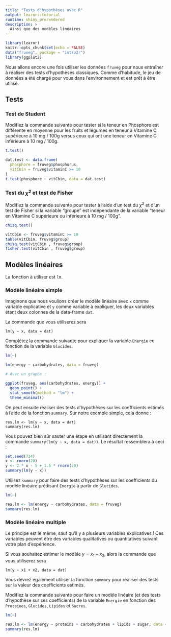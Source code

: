 ```yaml
---
title: "Tests d'hypothèses avec R"
output: learnr::tutorial
runtime: shiny_prerendered
description: >
  Ainsi que des modèles linéaires
---
```


```r
library(learnr)
knitr::opts_chunk$set(echo = FALSE)
data("fruveg", package = "intro2r")
library(ggplot2)
```

Nous allons encore une fois utiliser les données `fruveg` pour nous entraîner à réaliser des tests d'hypothèses classiques. Comme d'habitude, le jeu de données a été chargé pour vous dans l'environnement et est prêt à être utilisé.

## Tests 

### Test de Student

Modifiez la commande suivante pour tester si la teneur en Phosphore est différente en moyenne pour les fruits et légumes en teneur à Vitamine C supérieure à 10 mg / 100g versus ceux qui ont une teneur en Vitamine C inférieure à 10 mg / 100g.

```r
t.test()
```

```r
dat.test <- data.frame(
  phosphore = fruveg$phosphorus,
  vitCbin = fruveg$vitaminC >= 10
)
t.test(phosphore ~ vitCbin, data = dat.test)
```

### Test du $\chi^2$ et test de Fisher

Modifiez la commande suivante pour tester à l'aide d'un test du $\chi^2$ et d'un test de Fisher si la variable "groupe" est indépendante de la variable "teneur en Vitamine C supérieure ou inférieure à 10 mg / 100g".

```r
chisq.test()
```

```r
vitCbin <- fruveg$vitaminC >= 10
table(vitCbin, fruveg$group)
chisq.test(vitCbin , fruveg$group)
fisher.test(vitCbin , fruveg$group)
```

## Modèles linéaires 

La fonction à utiliser est `lm`.

### Modèle linéaire simple

Imaginons que nous voulions créer le modèle linéaire avec `x` comme variable explicative et `y` comme variable à expliquer, les deux variables étant deux colonnes de la data-frame `dat`.

La commande que vous utiliserez sera

```
lm(y ~ x, data = dat)
```

Complétez la commande suivante pour expliquer la variable `Energie` en fonction de la variable `Glucides`.

```r
lm(~)
```

```r
lm(energy ~ carbohydrates, data = fruveg)

# Avec un graphe : 

ggplot(fruveg, aes(carbohydrates, energy)) + 
  geom_point() + 
  stat_smooth(method = "lm") + 
  theme_minimal()
```


On peut ensuite réaliser des tests d'hypothèses sur les coefficients estimés à l'aide de la fonction `summary`. Sur notre exemple simple, cela donne : 

```
res.lm <- lm(y ~ x, data = dat)
summary(res.lm)
```

Vous pouvez bien sûr sauter une étape en utilisant directement la commande `summary(lm(y ~ x, data = dat))`. Le résultat ressemblera à ceci : 

```r
set.seed(734)
x <- rnorm(20)
y <- 2 * x - 5 + 1.5 * rnorm(20)
summary(lm(y ~ x))
```

Utilisez `summary` pour faire des tests d'hypothèses sur les coefficients du modèle linéaire prédisant `Energie` à partir de `Glucides`.

```r
lm(~)
```

```r
res.lm <- lm(energy ~ carbohydrates, data = fruveg)
summary(res.lm)
```


### Modèle linéaire multiple

Le principe est le même, sauf qu'il y a plusieurs variables explicatives ! Ces variables peuvent être des variables qualitatives ou quantitatives suivant votre plan d'expérience.

Si vous souhaitez estimer le modèle $y = x_1 + x_2$, alors la commande que vous utiliserez sera

```
lm(y ~ x1 + x2, data = dat)
```

Vous devrez également utiliser la fonction `summary` pour réaliser des tests sur la valeur des coefficients estimés.

Modifiez la commande suivante pour faire un modèle linéaire (et des tests d'hypothèse sur ses coefficients) de la variable  `Energie` en fonction des `Proteines`, `Glucides`, `Lipides` et `Sucres`.

```r
lm(~)
```

```r
res.lm <- lm(energy ~ proteins + carbohydrates + lipids + sugar, data = fruveg)
summary(res.lm)
```




